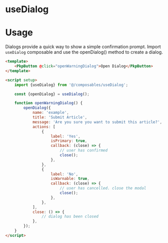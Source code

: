 

<Meta of={UseDialogStories} />

# useDialog

# Usage

Dialogs provide a quick way to show a simple confirmation prompt. Import `useDialog` composable and use the openDialog() method to create a dialog.

```html
<template>
	<PkpButton @click="openWarningDialog">Open Dialog</PkpButton>
</template>

<script setup>
	import {useDialog} from '@/composables/useDialog';

	const {openDialog} = useDialog();

	function openWarningDialog() {
		openDialog({
			name: 'example',
			title: 'Submit Article',
			message: 'Are you sure you want to submit this article?',
			actions: [
				{
					label: 'Yes',
					isPrimary: true,
					callback: (close) => {
						// user has confirmed
						close();
					},
				},
				{
					label: 'No',
					isWarnable: true,
					callback: (close) => {
						// user has cancelled. close the modal
						close();
					},
				},
			],
			close: () => {
				// dialog has been closed
			},
		});
	}
</script>
```

<Stories />
